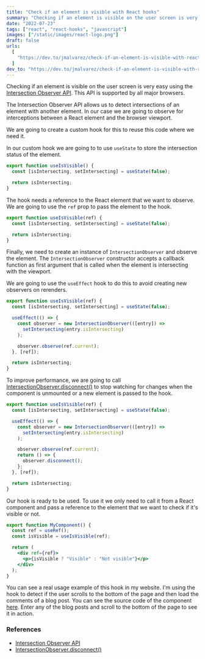 ```yaml
---
title: "Check if an element is visible with React hooks"
summary: "Checking if an element is visible on the user screen is very easy using the Intersection Observer API. In this post we will create a custom hook that we can use in our React apps."
date: "2022-07-23"
tags: ["react", "react-hooks", "javascript"]
images: ["/static/images/react-logo.png"]
draft: false
urls:
  [
    "https://dev.to/jmalvarez/check-if-an-element-is-visible-with-react-hooks-27h8",
  ]
dev_to: "https://dev.to/jmalvarez/check-if-an-element-is-visible-with-react-hooks-27h8"
---
```


Checking if an element is visible on the user screen is very easy using the [Intersection Observer API](https://developer.mozilla.org/en-US/docs/Web/API/Intersection_Observer_API). This API is supported by all major browsers.

The Intersection Observer API allows us to detect intersections of an element with another element. In our case we are going to observe for interceptions between a React element and the browser viewport.

We are going to create a custom hook for this to reuse this code where we need it.

In our custom hook we are going to to use `useState` to store the intersection status of the element.

```jsx {2, 4} showLineNumbers
export function useIsVisible() {
  const [isIntersecting, setIntersecting] = useState(false);

  return isIntersecting;
}
```

The hook needs a reference to the React element that we want to observe. We are going to use the `ref` prop to pass the element to the hook.

```jsx {1} showLineNumbers
export function useIsVisible(ref) {
  const [isIntersecting, setIntersecting] = useState(false);

  return isIntersecting;
}
```

Finally, we need to create an instance of `IntersectionObserver` and observe the element. The `IntersectionObserver` constructor accepts a callback function as first argument that is called when the element is intersecting with the viewport.

We are going to use the `useEffect` hook to do this to avoid creating new observers on rerenders.

```jsx {5, 6, 7, 9} showLineNumbers
export function useIsVisible(ref) {
  const [isIntersecting, setIntersecting] = useState(false);

  useEffect(() => {
    const observer = new IntersectionObserver(([entry]) =>
      setIntersecting(entry.isIntersecting)
    );

    observer.observe(ref.current);
  }, [ref]);

  return isIntersecting;
}
```

To improve performance, we are going to call [IntersectionObserver.disconnect()](https://developer.mozilla.org/en-US/docs/Web/API/IntersectionObserver/disconnect) to stop watching for changes when the component is unmounted or a new element is passed to the hook.

```jsx {11} showLineNumbers
export function useIsVisible(ref) {
  const [isIntersecting, setIntersecting] = useState(false);

  useEffect(() => {
    const observer = new IntersectionObserver(([entry]) =>
      setIntersecting(entry.isIntersecting)
    );

    observer.observe(ref.current);
    return () => {
      observer.disconnect();
    };
  }, [ref]);

  return isIntersecting;
}
```

Our hook is ready to be used. To use it we only need to call it from a React component and pass a reference to the element that we want to check if it's visible or not.

```jsx showLineNumbers
export function MyComponent() {
  const ref = useRef();
  const isVisible = useIsVisible(ref);

  return (
    <div ref={ref}>
      <p>{isVisible ? "Visible" : "Not visible"}</p>
    </div>
  );
}
```

You can see a real usage example of this hook in my website. I'm using the hook to detect if the user scrolls to the bottom of the page and then load the comments of a blog post. You can see the source code of the component [here](https://github.com/josemiguel-alvarez/nextjs-blog/blob/main/components/comments/Giscus.js). Enter any of the blog posts and scroll to the bottom of the page to see it in action.

### References

- [Intersection Observer API](https://developer.mozilla.org/en-US/docs/Web/API/Intersection_Observer_API)
- [IntersectionObserver.disconnect()](https://developer.mozilla.org/en-US/docs/Web/API/IntersectionObserver/disconnect)

